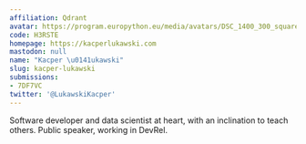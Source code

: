 ```yaml
---
affiliation: Qdrant
avatar: https://program.europython.eu/media/avatars/DSC_1400_300_square_iw3favM.jpg
code: H3RSTE
homepage: https://kacperlukawski.com
mastodon: null
name: "Kacper \u0141ukawski"
slug: kacper-lukawski
submissions:
- 7DF7VC
twitter: '@LukawskiKacper'
---
```


Software developer and data scientist at heart, with an inclination to teach others. Public speaker, working in DevRel.
